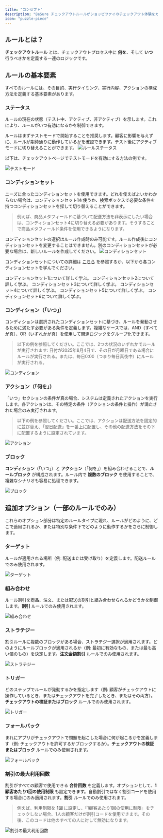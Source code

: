 ```yaml
---
title: "コンセプト"
description: "BeSure チェックアウトルールがショッピファイのチェックアウト体験をカスタマイズ・制御する仕組みの主要なコンセプトを学びましょう。"
icon: "puzzle-piece"
---
```


## ルールとは？

**チェックアウトルール** とは、チェックアウトプロセス中に **何を**、そして **いつ** 行うべきかを定義する一連のロジックです。

## ルールの基本要素

すべてのルールには、その目的、実行タイミング、実行内容、アクションの構成方法を定義する基本要素があります。

### ステータス

ルールの現在の状態（テスト中、アクティブ、非アクティブ）を示します。これにより、ルールがいつ有効になるかを制御できます。

<Tip>
  ルールはまずテストモードで開始することを推奨します。顧客に影響を与えずに、ルールが期待通りに動作しているかを確認できます。テスト後にアクティブモードに切り替えることができます。
</Tip>

<img src="/images/concepts/rule-status.webp" alt="ルールステータス" />

以下は、チェックアウトページでテストモードを有効にする方法の例です。

<Frame>
  <img src="/images/concepts/testing.webp" alt="テストモード" />
</Frame>

### コンディションセット

ニーズに合ったコンディションセットを使用できます。どれを使えばよいかわからない場合は、コンディションセット1を使うか、検索ボックスで必要な条件を持つコンディションセットを探して切り替えることができます。

> 例えば、商品メタフィールドに基づいて配送方法を非表示にしたい場合は、コンディションセット4に切り替える必要があります。そうすることで商品メタフィールド条件を使用できるようになります。

<Warning>
  コンディションセットの選択はルール作成時のみ可能です。ルール作成後にコンディションセットを変更することはできません。別のコンディションセットが必要な場合は、新しいルールを作成してください。
</Warning>

<img src="/images/concepts/condition-set.webp" alt="コンディションセット" />

コンディションセットについての詳細は [こちら](/guides/ja/essentials/condition-sets/introduction) を参照するか、以下から各コンディションセットを学んでください。

<CardGroup cols={3}>
  <Card
    title="コンディションセット 1"
    icon="1"
    href="/guides/ja/essentials/condition-sets/condition-set-1"
  >
    コンディションセット1について詳しく学ぶ。
  </Card>
  <Card
    title="コンディションセット 2"
    icon="2"
    href="/guides/ja/essentials/condition-sets/condition-set-2"
  >
    コンディションセット2について詳しく学ぶ。
  </Card>
  <Card
    title="コンディションセット 3"
    icon="3"
    href="/guides/ja/essentials/condition-sets/condition-set-3"
  >
    コンディションセット3について詳しく学ぶ。
  </Card>
  <Card
    title="コンディションセット 4"
    icon="4"
    href="/guides/ja/essentials/condition-sets/condition-set-4"
  >
    コンディションセット4について詳しく学ぶ。
  </Card>
  <Card
    title="コンディションセット 5"
    icon="5"
    href="/guides/ja/essentials/condition-sets/condition-set-5"
  >
    コンディションセット5について詳しく学ぶ。
  </Card>
  <Card
    title="コンディションセット 6"
    icon="6"
    href="/guides/ja/essentials/condition-sets/condition-set-6"
  >
    コンディションセット6について詳しく学ぶ。
  </Card>
</CardGroup>

### コンディション（「いつ」）

コンディションは選択されたコンディションセットに基づき、ルールを発動させるために満たす必要がある条件を定義します。複雑なケースでは、AND（すべてが真）、OR（いずれかが真）を使用して関連ロジックをグループ化できます。

> 以下の例を参照してください。ここでは、2つの状況のいずれかでルールが実行されます: 日付が2025年8月4日で、その日が月曜日である場合にルールが実行される。または、毎日0:00（つまり毎日真夜中）にルールが実行される。

<img src="/images/concepts/condition.webp" alt="コンディション" />

### アクション（「何を」）

「いつ」セクションの条件が真の場合、システムは定義されたアクションを実行します。各アクションは、その特定の条件（アクションの条件と操作）が満たされた場合のみ実行されます。

> 以下の例を参照してください。ここでは、アクションは配送方法を固定的に並び替え、「翌日配送」を一番上に配置し、その他の配送方法をその下に配置するように設定されています。

<img src="/images/concepts/action.webp" alt="アクション" />

### ブロック

**コンディション**（「いつ」）と **アクション**（「何を」）を組み合わせることで、**ルールブロック** が構成されます。ルール内で **複数のブロック** を使用することで、複雑なシナリオも容易に処理できます。

<img src="/images/concepts/block.webp" alt="ブロック" />

## 追加オプション（一部のルールでのみ）

これらのオプション部分は特定のルールタイプに現れ、ルールがどのように、どこで適用されるか、または特別な条件下でどのように動作するかをさらに制御します。

### ターゲット

ルールが適用される場所（例: 配送または受け取り）を定義します。配送ルールでのみ使用されます。

<img src="/images/concepts/target.webp" alt="ターゲット" />

### 組み合わせ

ルール割引を商品、注文、または配送の割引と組み合わせられるかどうかを制御します。**割引** ルールでのみ使用されます。

<img src="/images/concepts/combinations.webp" alt="組み合わせ" />

### ストラテジー

割引ルールに複数のブロックがある場合、ストラテジー選択が適用されます。どのようにルールブロックが適用されるか（例: 最初に有効なもの、または最も高い値のもの）を決定します。**注文金額割引** ルールでのみ使用されます。

<img src="/images/concepts/strategy.webp" alt="ストラテジー" />

### トリガー

どのステップでルールが発動するかを指定します（例: 顧客がチェックアウトに操作しているとき、またはチェックアウトを完了したとき、またはその両方）。**チェックアウトの検証またはブロック** ルールでのみ使用されます。

<img src="/images/concepts/trigger.webp" alt="トリガー" />

### フォールバック

まれにアプリがチェックアウトで問題を起こした場合に何が起こるかを定義します（例: チェックアウトを許可するかブロックするか）。**チェックアウトの検証またはブロック** ルールでのみ使用されます。

<img src="/images/concepts/fallback.webp" alt="フォールバック" />

### 割引の最大利用回数

割引がすべての顧客で使用できる **合計回数** を定義します。オプションとして、**1顧客あたり1回の使用制限** も設定できます。自動割引ではなく割引コードを使用する場合にのみ適用されます。**割引** ルールでのみ使用されます。

> 例えば、利用制限を **1回** に設定し、「1顧客あたり1回の使用に制限」をチェックしない場合、1人の顧客だけが割引コードを使用できます。その後、このコードは他のすべての人に対して無効になります。

<img src="/images/concepts/maximum-discount-uses.webp" alt="割引の最大利用回数" />

